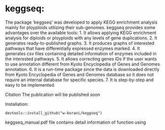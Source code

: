 %\VignetteEngine{knitr::knitr}
# keggseq:
The package 'keggseq' was developed to apply KEGG enrichment 
    analysis mainly for ployploids utilizing their sub-genomes. 
    keggseq provides some advantages over the available tools:
1. It allows applying KEGG enrichment analysis for diploids or 
    ployploids with any levels of gene duplications.
2. It generates ready-to-published graphs.
3. It produces graphs of interested pathways that 
    have differentially expressed enzymes marked.
4. It generates csv files containing detailed information 
    of enzymes included in the interested pathways.
5. It allows correcting genes IDs if the user wants to use annotation 
    different from Kyoto Encyclopedia of Genes and Genomes annotation.
6. It is a run-time package since the data is downloaded directly from 
    Kyoto Encyclopedia of Genes and Genomes database so 
    it does not require an internal database for specific species.
7. It is step-by-step and easy to be implemented.

Citation 
    The publication will be published soon

Installation:

    devtools::install_github("w-korani/keggseq")

keggseq_manual.pdf file contains detail information of function using
